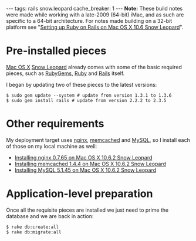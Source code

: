 ---
tags: rails snow.leopard
cache_breaker: 1
---
'''Note:''' These build notes were made while working with a late-2009 (64-bit) iMac, and as such are specific to a 64-bit architecture. For notes made building on a 32-bit platform see "[[Setting up Ruby on Rails on Mac OS X 10.6 Snow Leopard]]".

= Pre-installed pieces =

[[Mac OS X]] [[Snow Leopard]] already comes with some of the basic required pieces, such as [[RubyGems]], [[Ruby]] and [[Rails]] itself.

I began by updating two of these pieces to the latest versions:

<pre lang="shell">$ sudo gem update --system # update from version 1.3.1 to 1.3.6
$ sudo gem install rails # update from version 2.2.2 to 2.3.5</pre>

= Other requirements =

My deployment target uses [[nginx]], [[memcached]] and [[MySQL]], so I install each of those on my local machine as well:

* [[Installing nginx 0.7.65 on Mac OS X 10.6.2 Snow Leopard]]
* [[Installing memcached 1.4.4 on Mac OS X 10.6.2 Snow Leopard]]
* [[Installing MySQL 5.1.45 on Mac OS X 10.6.2 Snow Leopard]]

= Application-level preparation =

Once all the requisite pieces are installed we just need to prime the database and we are back in action:

<pre lang="shell">$ rake db:create:all
$ rake db:migrate:all</pre>
